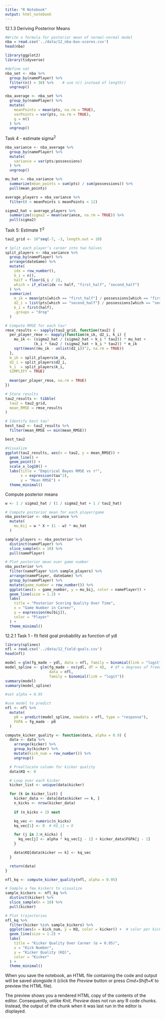 ```yaml
---
title: "R Notebook"
output: html_notebook
---
```


12.1.3 Deriving Posteriror Means

```r
#Write a formula for posterior mean of normal-normal model 
nba = read.csv('../data/12_nba-box-scores.csv')
head(nba)

library(ggplot2)
library(tidyverse)

#define set 
nba_set <- nba %>%
  group_by(namePlayer) %>%
  filter(n() > 30) %>%    # use n() instead of length()
  ungroup()

nba_average <- nba_set %>%
  group_by(namePlayer) %>%
  mutate(
    meanPoints = mean(pts, na.rm = TRUE),
    varPoints = var(pts, na.rm = TRUE),
    g = n()
  ) %>%
  ungroup()


```

Task 4 - estimate sigma$^2$
```r
nba_variance <- nba_average %>% 
  group_by(namePlayer) %>% 
  mutate(
    variance = var(pts/possessions)
  ) %>% 
  ungroup()

mu_hat <- nba_variance %>%
  summarize(mean_points = sum(pts) / sum(possessions)) %>%
  pull(mean_points)

average_players = nba_variance %>% 
  filter(8 < meanPoints & meanPoints < 12)

sigma2_hat = average_players %>% 
  summarize(sigma2 = mean(variance, na.rm = TRUE)) %>% 
  pull(sigma2)

```

Task 5: Estimate T$^2$

```r
tau2_grid <- 10^seq(-7, -3, length.out = 10)

# Split each player’s career into two halves
split_players <- nba_variance %>% 
  group_by(namePlayer) %>% 
  arrange(dateGame) %>% 
  mutate(
    idx = row_number(),
    G_i = n(),
    half = floor(G_i / 2),
    which = if_else(idx <= half, "first_half", "second_half")
  ) %>% 
  summarize(
    m_ik = mean(pts[which == "first_half"] / possessions[which == "first_half"], na.rm = TRUE),
    d2_i = list(pts[which == "second_half"] / possessions[which == "second_half"]),
    k_i = first(half),
    .groups = "drop"
  )

# Compute RMSE for each tau²
rmse_results <- sapply(tau2_grid, function(tau2) {
  per_player_rmse <- mapply(function(m_ik, d2_i, k_i) {
    mu_ik <- (sigma2_hat / (sigma2_hat + k_i * tau2)) * mu_hat +
             (k_i * tau2 / (sigma2_hat + k_i * tau2)) * m_ik
    sqrt(mean((mu_ik - unlist(d2_i))^2, na.rm = TRUE))
  },
  m_ik = split_players$m_ik,
  d2_i = split_players$d2_i,
  k_i  = split_players$k_i,
  SIMPLIFY = TRUE)
  
  mean(per_player_rmse, na.rm = TRUE)
})

# Store results
tau2_results <- tibble(
  tau2 = tau2_grid,
  mean_RMSE = rmse_results
)

# Identify best tau²
best_tau2 <- tau2_results %>%
  filter(mean_RMSE == min(mean_RMSE))

best_tau2

```
```r
#Visualize 
ggplot(tau2_results, aes(x = tau2, y = mean_RMSE)) +
  geom_line() +
  geom_point() +
  scale_x_log10() +
  labs(title = "Empirical Bayes RMSE vs τ²",
       x = expression(tau^2),
       y = "Mean RMSE") +
  theme_minimal()
```
Compute posterior means
```r
w <- 1 / sigma2_hat / (1 / sigma2_hat + 1 / tau2_hat)

# Compute posterior mean for each player/game
nba_posterior <- nba_variance %>%
  mutate(
    mu_bij = w * X + (1 - w) * mu_hat
  )

sample_players <- nba_posterior %>%
  distinct(namePlayer) %>%
  slice_sample(n = 10) %>%
  pull(namePlayer)

# Plot posterior mean over game number
nba_posterior %>%
  filter(namePlayer %in% sample_players) %>%
  arrange(namePlayer, dateGame) %>%
  group_by(namePlayer) %>%
  mutate(game_number = row_number()) %>%
  ggplot(aes(x = game_number, y = mu_bij, color = namePlayer)) +
  geom_line(size = 1.2) +
  labs(
    title = "Posterior Scoring Quality Over Time",
    x = "Game Number in Career",
    y = expression(mu[bij]),
    color = "Player"
  ) +
  theme_minimal()

```

 
12.2.1 
Task 1 - fit field goal probability as function of ydl
```r
library(splines)
nfl = read.csv('../data/12_field-goals.csv')
head(nfl)

model = glm(fg_made ~ ydl, data = nfl, family = binomial(link = "logit"))
model_spline <- glm(fg_made ~ ns(ydl, df = 4),  # df = degrees of freedom
                    data = nfl,
                    family = binomial(link = "logit"))
summary(model)
summary(model_spline)
```
```r
#set alpha = 0.95

#use model to predict
nfl <- nfl %>%
  mutate(
    p0 = predict(model_spline, newdata = nfl, type = "response"),
    FGPA = fg_made - p0
  )

compute_kicker_quality <- function(data, alpha = 0.9) {
  data <- data %>%
    arrange(kicker) %>%
    group_by(kicker) %>%
    mutate(kick_num = row_number()) %>%
    ungroup()

  # Preallocate column for kicker quality
  data$KQ <- 0

  # Loop over each kicker
  kicker_list <- unique(data$kicker)

  for (k in kicker_list) {
    kicker_data <- data[data$kicker == k, ]
    n_kicks <- nrow(kicker_data)
    
    if (n_kicks < 2) next

    kq_vec <- numeric(n_kicks)
    kq_vec[1] <- 0  # KQ_i1 = 0

    for (j in 2:n_kicks) {
      kq_vec[j] <- alpha * kq_vec[j - 1] + kicker_data$FGPA[j - 1]
    }

    data$KQ[data$kicker == k] <- kq_vec
  }

  return(data)
}

nfl_kq <- compute_kicker_quality(nfl, alpha = 0.95)

# Sample a few kickers to visualize
sample_kickers <- nfl_kq %>%
  distinct(kicker) %>%
  slice_sample(n = 10) %>%
  pull(kicker)

# Plot trajectories
nfl_kq %>%
  filter(kicker %in% sample_kickers) %>%
  ggplot(aes(x = kick_num, y = KQ, color = kicker)) +  # color per kicker
  geom_line(size = 1.2) +
  labs(
    title = "Kicker Quality Over Career (α = 0.95)",
    x = "Kick Number",
    y = "Kicker Quality (KQ)",
    color = "Kicker"
  ) +
  theme_minimal()
```

When you save the notebook, an HTML file containing the code and output will be saved alongside it (click the *Preview* button or press *Cmd+Shift+K* to preview the HTML file). 

The preview shows you a rendered HTML copy of the contents of the editor. Consequently, unlike *Knit*, *Preview* does not run any R code chunks. Instead, the output of the chunk when it was last run in the editor is displayed.


